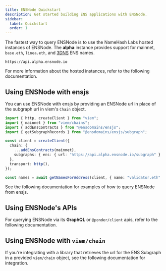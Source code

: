 ```yaml
---
title: ENSNode Quickstart
description: Get started building ENS applications with ENSNode.
sidebar:
  label: Quickstart
  order: 1
---
```



The fastest way to query ENSNode is to use the NameHash Labs hosted instances of ENSNode. The **alpha** instance provides support for mainnet, `base.eth`, `linea.eth`, and [3DNS](https://3dns.box) ENS names.

```
https://api.alpha.ensnode.io
```

For more information about the hosted instances, refer to the following documentation.

<LinkCard
  title="Hosted ENSNode Instances"
  href="/docs/usage/hosted-ensnode-instances/"
/>

## Using ENSNode with ensjs

You can use ENSNode with ensjs by providing an ENSNode url in place of the subgraph url in viem's `Chain` object.

```ts
import { http, createClient } from "viem";
import { mainnet } from "viem/chains";
import { addEnsContracts } from "@ensdomains/ensjs";
import { getSubgraphRecords } from "@ensdomains/ensjs/subgraph";

const client = createClient({
  chain: {
    ...addEnsContracts(mainnet),
    subgraphs: { ens: { url: "https://api.alpha.ensnode.io/subgraph" } },
  },
  transport: http(),
});

const names = await getNamesForAddress(client, { name: "validator.eth" });
```

See the following documentation for examples of how to query ENSNode from ensjs.

<LinkCard title="Using ENSNode with ensjs" href="/docs/usage/with-ensjs/" />

## Using ENSNode's APIs

For querying ENSNode via its **GraphQL** or `@ponder/client` apis, refer to the following documentation.

<LinkCard title="Using ENSNode's API" href="/docs/usage/api/" />

## Using ENSNode with `viem/chain`

If you're integrating with a library that retrieves the url for the ENS Subgraph in a provided `viem/chain` object, see the following documentation for integration.

<LinkCard title="Using ENSNode with viem/chain" href="/docs/usage/with-viem/" />
